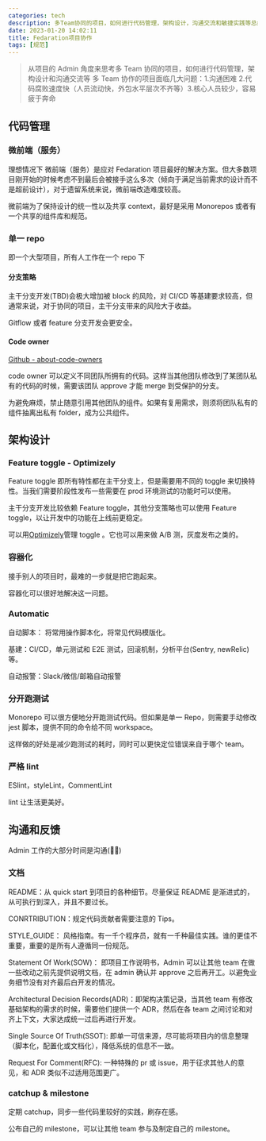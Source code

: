 ```yaml
---
categories: tech
description: 多Team协同的项目，如何进行代码管理，架构设计，沟通交流和敏捷实践等总结
date: 2023-01-20 14:02:11
title: Fedaration项目协作
tags: [规范]
---
```


> 从项目的 Admin 角度来思考多 Team 协同的项目，如何进行代码管理，架构设计和沟通交流等
> 多 Team 协作的项目面临几大问题：1.沟通困难 2.代码腐败速度快（人员流动快，外包水平层次不齐等）3.核心人员较少，容易疲于奔命

## 代码管理

### 微前端（服务）

理想情况下 微前端（服务）是应对 Fedaration 项目最好的解决方案。但大多数项目刚开始的时候考虑不到最后会被接手这么多次（倾向于满足当前需求的设计而不是超前设计），对于遗留系统来说，微前端改造难度较高。

微前端为了保持设计的统一性以及共享 context，最好是采用 Monorepos 或者有一个共享的组件库和规范。

### 单一 repo

即一个大型项目，所有人工作在一个 repo 下

#### 分支策略

主干分支开发(TBD)会极大增加被 block 的风险，对 CI/CD 等基建要求较高，但通常来说，对于协同的项目，主干分支带来的风险大于收益。

Gitflow 或者 feature 分支开发会更安全。

#### Code owner

[Github - about-code-owners](https://docs.github.com/zh/repositories/managing-your-repositorys-settings-and-features/customizing-your-repository/about-code-owners)

code owner 可以定义不同团队所拥有的代码。这样当其他团队修改到了某团队私有的代码的时候，需要该团队 approve 才能 merge 到受保护的分支。

为避免麻烦，禁止随意引用其他团队的组件。如果有复用需求，则须将团队私有的组件抽离出私有 folder，成为公共组件。

## 架构设计

### Feature toggle - Optimizely

Feature toggle 即所有特性都在主干分支上，但是需要用不同的 toggle 来切换特性。当我们需要阶段性发布一些需要在 prod 环境测试的功能时可以使用。

主干分支开发比较依赖 Feature toggle，其他分支策略也可以使用 Feature toggle，以让开发中的功能在上线前更稳定。

可以用[Optimizely](https://www.optimizely.com)管理 toggle 。它也可以用来做 A/B 测，灰度发布之类的。

### 容器化

接手别人的项目时，最难的一步就是把它跑起来。

容器化可以很好地解决这一问题。

### Automatic

自动脚本： 将常用操作脚本化，将常见代码模版化。

基建：CI/CD，单元测试和 E2E 测试，回滚机制，分析平台(Sentry, newRelic)等。

自动报警：Slack/微信/邮箱自动报警

### 分开跑测试

Monorepo 可以很方便地分开跑测试代码。但如果是单一 Repo，则需要手动修改 jest 脚本，提供不同的命令给不同 workspace。

这样做的好处是减少跑测试的耗时，同时可以更快定位错误来自于哪个 team。

### 严格 lint

ESlint，styleLint，CommentLint

lint 让生活更美好。

## 沟通和反馈

Admin 工作的大部分时间是沟通(💁‍♂️)

### 文档

README：从 quick start 到项目的各种细节。尽量保证 README 是渐进式的，从可执行到深入，并且不要过长。

CONRTRIBUTION：规定代码贡献者需要注意的 Tips。

STYLE_GUIDE： 风格指南。有一千个程序员，就有一千种最佳实践。谁的更佳不重要，重要的是所有人遵循同一份规范。

Statement Of Work(SOW)： 即项目工作说明书，Admin 可以让其他 team 在做一些改动之前先提供说明文档，在 admin 确认并 approve 之后再开工。以避免业务细节没有对齐最后白开发的情况。

Architectural Decision Records(ADR)：即架构决策记录，当其他 team 有修改基础架构的需求的时候，需要他们提供一个 ADR，然后在各 team 之间讨论和对齐上下文，大家达成统一过后再进行开发。

Single Source Of Truth(SSOT): 即单一可信来源，尽可能将项目内的信息整理（脚本化，配置化或文档化），降低系统的信息不一致。

Request For Comment(RFC): 一种特殊的 pr 或 issue，用于征求其他人的意见，和 ADR 类似不过适用范围更广。

### catchup & milestone

定期 catchup，同步一些代码里较好的实践，刷存在感。

公布自己的 milestone，可以让其他 team 参与及制定自己的 milestone。
